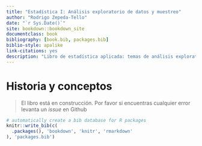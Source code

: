 ```yaml
--- 
title: "Estadística I: Análisis exploratorio de datos y muestreo"
author: "Rodrigo Zepeda-Tello"
date: "`r Sys.Date()`"
site: bookdown::bookdown_site
documentclass: book
bibliography: [book.bib, packages.bib]
biblio-style: apalike
link-citations: yes
description: "Libro de estadística aplicada: temas de análisis exploratorio y muestreo"
---
```


# Historia y conceptos

> El libro está en construcción. Por favor si encuentras cualquier error levanta un _issue_ en Github 




```r
# automatically create a bib database for R packages
knitr::write_bib(c(
  .packages(), 'bookdown', 'knitr', 'rmarkdown'
), 'packages.bib')
```
